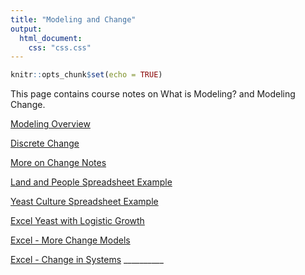 ```yaml
---
title: "Modeling and Change"
output:
  html_document:
    css: "css.css"
---
```


```r
knitr::opts_chunk$set(echo = TRUE)
```

This page contains course notes on What is Modeling? and Modeling Change.


[Modeling Overview](https://drive.google.com/file/d/1ApD3Db6qZYC6C1oLo861vAImbcxWXENU/view?usp=sharing)

[Discrete Change](https://drive.google.com/file/d/1QbwyKAExa48KMknCZNrxQs3ADTwK1qg8/view?usp=sharing)

[More on Change Notes](https://drive.google.com/file/d/1hlRh1Sgd7nA7TciUv7O8YIvb9T3_HF-_/view?usp=share_link)

[Land and People Spreadsheet Example](https://docs.google.com/spreadsheets/d/1-O8pki5BrLTwnW256cmH72nt9PuHCqnK/edit?usp=sharing&ouid=101085786338866865565&rtpof=true&sd=true)

[Yeast Culture Spreadsheet Example](https://docs.google.com/spreadsheets/d/17GhM3vVDUZjklxbAR9OzoCK0q7eLMLao/edit?usp=sharing&ouid=101085786338866865565&rtpof=true&sd=true)

[Excel Yeast with Logistic Growth](https://docs.google.com/spreadsheets/d/1rgNkSexQyqSXSCTAujB94kOG3qJg60Ku/edit?usp=sharing&ouid=101085786338866865565&rtpof=true&sd=true)

[Excel - More Change Models](https://docs.google.com/spreadsheets/d/1FvDWbG705HxQ7jfM-pVA1uwIe-i5SzQ1/edit?usp=sharing&ouid=101085786338866865565&rtpof=true&sd=true)

[Excel - Change in Systems](https://docs.google.com/spreadsheets/d/1RmPqhK8PnmsAb74Ds6h62brrjV-H0Ha1/edit?usp=sharing&ouid=101085786338866865565&rtpof=true&sd=true)
__________